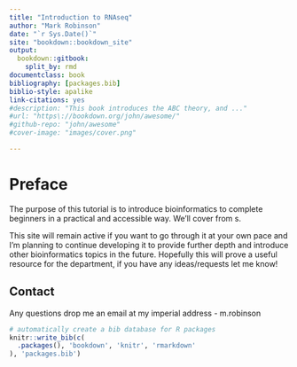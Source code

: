 ```yaml
--- 
title: "Introduction to RNAseq"
author: "Mark Robinson"
date: "`r Sys.Date()`"
site: "bookdown::bookdown_site"
output: 
  bookdown::gitbook:
    split_by: rmd
documentclass: book
bibliography: [packages.bib]
biblio-style: apalike
link-citations: yes
#description: "This book introduces the ABC theory, and ..."
#url: "https\://bookdown.org/john/awesome/"
#github-repo: "john/awesome"
#cover-image: "images/cover.png"

---
```


# Preface {-}

The purpose of this tutorial is to introduce bioinformatics to complete beginners in a practical and accessible way. We'll cover from s. 

This site will remain active if you want to go through it at your own pace and I'm planning to continue developing it to provide further depth and introduce other bioinformatics topics in the future. Hopefully this will prove a useful resource for the department, if you have any ideas/requests let me know!

## Contact {-}

Any questions drop me an email at my imperial address - m.robinson

```r
# automatically create a bib database for R packages
knitr::write_bib(c(
  .packages(), 'bookdown', 'knitr', 'rmarkdown'
), 'packages.bib')
```
